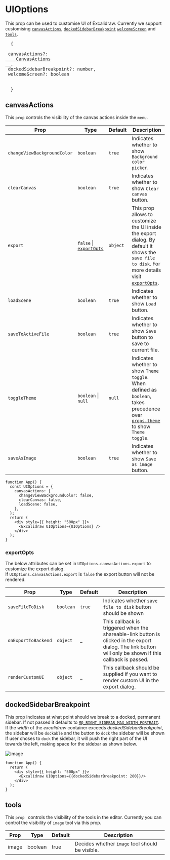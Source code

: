 # UIOptions

This prop can be used to customise UI of Excalidraw. Currently we support customising [`canvasActions`](#canvasactions), [`dockedSidebarBreakpoint`](#dockedsidebarbreakpoint) [`welcomeScreen`](#welcmescreen) and [`tools`](#tools).

<pre>
  &#123;
  <br /> canvasActions?: <a href="https://github.com/excalidraw/excalidraw/blob/master/packages/excalidraw/types.ts#L372">
    CanvasActions
  </a>, <br /> dockedSidebarBreakpoint?: number, <br /> welcomeScreen?: boolean <br />

  }
</pre>

## canvasActions

This `prop` controls the visibility of the canvas actions inside the `menu`.

| Prop | Type | Default | Description |
| --- | --- | --- | --- |
| `changeViewBackgroundColor` | `boolean` | `true` | Indicates whether to show `Background color picker`. |
| `clearCanvas` | `boolean` | `true` | Indicates whether to show `Clear canvas` button. |
| `export` | `false` &#124; [`exportOpts`](#exportopts) | `object` | This prop allows to customize the UI inside the export dialog. By default it shows the `save file to disk`. For more details visit [`exportOpts`](#exportopts). |
| `loadScene` | `boolean` | `true` | Indicates whether to show `Load` button. |
| `saveToActiveFile` | `boolean` | `true` | Indicates whether to show `Save` button to save to current file. |
| `toggleTheme` | `boolean` &#124; `null` | `null` | Indicates whether to show `Theme toggle`. When defined as `boolean`, takes precedence over [`props.theme`](/docs/@excalidraw/excalidraw/api/props#theme) to show `Theme toggle`. |
| `saveAsImage` | `boolean` | `true` | Indicates whether to show `Save as image` button. |

```tsx live
function App() {
  const UIOptions = {
    canvasActions: {
      changeViewBackgroundColor: false,
      clearCanvas: false,
      loadScene: false,
    },
  };
  return (
    <div style={{ height: "500px" }}>
      <Excalidraw UIOptions={UIOptions} />
    </div>
  );
}
```

### exportOpts

The below attributes can be set in `UIOptions.canvasActions.export` to customize the export dialog.  
If `UIOptions.canvasActions.export` is `false` the export button will not be rendered.

| Prop | Type | Default | Description |
| --- | --- | --- | --- |
| `saveFileToDisk` | `boolean` | `true` | Indicates whether `save file to disk` button should be shown |
| `onExportToBackend` | `object` | \_ | This callback is triggered when the shareable-link button is clicked in the export dialog. The link button will only be shown if this callback is passed. |
| `renderCustomUI` | `object` | \_ | This callback should be supplied if you want to render custom UI in the export dialog. |

## dockedSidebarBreakpoint

This prop indicates at what point should we break to a docked, permanent sidebar. If not passed it defaults to [`MQ_RIGHT_SIDEBAR_MAX_WIDTH_PORTRAIT`](https://github.com/excalidraw/excalidraw/blob/master/packages/excalidraw/constants.ts#L161).  
If the _width_ of the _excalidraw_ container exceeds _dockedSidebarBreakpoint_, the sidebar will be `dockable` and the button to `dock` the sidebar will be shown  
If user choses to `dock` the sidebar, it will push the right part of the UI towards the left, making space for the sidebar as shown below.

![image](https://user-images.githubusercontent.com/11256141/174664866-c698c3fa-197b-43ff-956c-d79852c7b326.png)

```tsx live
function App() {
  return (
    <div style={{ height: "500px" }}>
      <Excalidraw UIOptions={{dockedSidebarBreakpoint: 200}}/>
    </div>
  );
}
```

## tools

This `prop ` controls the visibility of the tools in the editor.
Currently you can control the visibility of `image` tool via this prop.

| Prop | Type | Default | Description |
| --- | --- | --- | --- |
| image | boolean | true | Decides whether `image` tool should be visible.